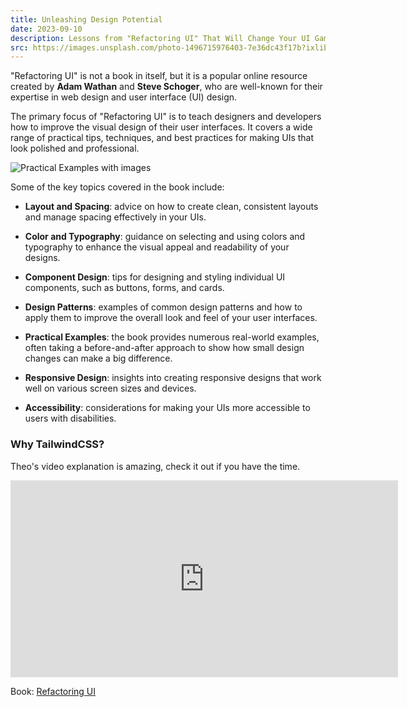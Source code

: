 ```yaml
---
title: Unleashing Design Potential
date: 2023-09-10
description: Lessons from "Refactoring UI" That Will Change Your UI Game
src: https://images.unsplash.com/photo-1496715976403-7e36dc43f17b?ixlib=rb-4.0.3&ixid=M3wxMjA3fDB8MHxwaG90by1wYWdlfHx8fGVufDB8fHx8fA%3D%3D&auto=format&fit=crop&w=2070&q=80
---
```


"Refactoring UI" is not a book in itself, but it is a popular online resource created by **Adam Wathan** and **Steve Schoger**,
who are well-known for their expertise in web design and user interface (UI) design.

The primary focus of "Refactoring UI" is to teach designers and developers how to improve the visual design of their user interfaces.
It covers a wide range of practical tips, techniques, and best practices for making UIs that look polished and professional.

![Practical Examples with images](https://i.imgur.com/g6uWjOL.png)

Some of the key topics covered in the book include:

- **Layout and Spacing**: advice on how to create clean, consistent layouts and manage spacing effectively in your UIs.

- **Color and Typography**: guidance on selecting and using colors and typography to enhance the visual appeal and readability of your designs.

- **Component Design**: tips for designing and styling individual UI components, such as buttons, forms, and cards.

- **Design Patterns**: examples of common design patterns and how to apply them to improve the overall look and feel of your user interfaces.

- **Practical Examples**: the book provides numerous real-world examples, often taking a before-and-after approach to show how small design changes can make a big difference.

- **Responsive Design**: insights into creating responsive designs that work well on various screen sizes and devices.

- **Accessibility**: considerations for making your UIs more accessible to users with disabilities.

### Why TailwindCSS?

Theo's video explanation is amazing, check it out if you have the time.

<div className="iframe-container">
  <iframe
    className="responsive-iframe"
    width="620"
    height="315"
    src="https://www.youtube.com/embed/ZuLn42merAg?si=xQBHdFKMfHdjgs5i"
    title="YouTube video player"
    frameBorder="0"
    allow="accelerometer; autoplay; clipboard-write; encrypted-media; gyroscope; picture-in-picture; web-share"
    allowFullScreen
  ></iframe>
</div>

Book: [Refactoring UI](https://www.refactoringui.com/)
